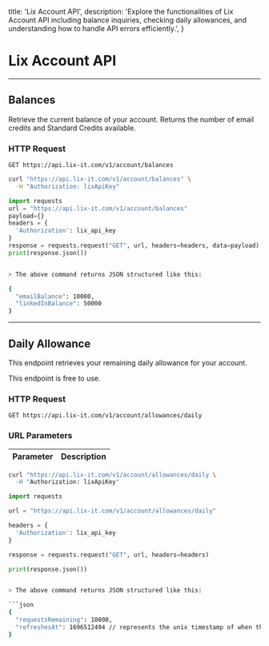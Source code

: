 
  title: 'Lix Account API',
  description: 'Explore the functionalities of Lix Account API including balance inquiries, checking daily allowances, and understanding how to handle API errors efficiently.',
}


# Lix Account API

---

<Row>

<Col>


## Balances

Retrieve the current balance of your account. Returns the number of email credits and Standard Credits available.

### HTTP Request

`GET https://api.lix-it.com/v1/account/balances`

</Col>


  <Col sticky>

<CodeGroup title="Job Posting" tag="GET" label="/v1/account/balances">

```bash {{ title: 'Shell' }}
curl "https://api.lix-it.com/v1/account/balances" \
  -H "Authorization: lixApiKey"
```

```python
import requests
url = "https://api.lix-it.com/v1/account/balances"
payload={}
headers = {
  'Authorization': lix_api_key
}
response = requests.request("GET", url, headers=headers, data=payload)
print(response.json())
```

```bash {{ title: 'all' }}

> The above command returns JSON structured like this:

{
  "emailBalance": 10000,
  "linkedInBalance": 50000
}
```

</CodeGroup>


</Col>

</Row>

--- 

<Row>

<Col>


## Daily Allowance

This endpoint retrieves your remaining daily allowance for your account.

<aside class="notice">
This endpoint is free to use.
</aside>

### HTTP Request

`GET https://api.lix-it.com/v1/account/allowances/daily`

### URL Parameters

Parameter | Description
--------- | -----------

</Col>


  <Col sticky>

<CodeGroup title="Allowances" tag="GET" label="/v1/account/daily">

```bash {{ title: 'Shell' }}
curl "https://api.lix-it.com/v1/account/allowances/daily \
  -H "Authorization: lixApiKey"
```

```python
import requests

url = "https://api.lix-it.com/v1/account/allowances/daily"

headers = {
  'Authorization': lix_api_key
}

response = requests.request("GET", url, headers=headers)

print(response.json())
```

```bash {{ title: 'All' }}

> The above command returns JSON structured like this:

```json
{
  "requestsRemaining": 10000,
  "refreshesAt": 1696512494 // represents the unix timestamp of when the daily allowance will refresh
}
```
</CodeGroup>


</Col>

</Row>